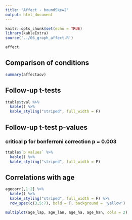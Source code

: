 ```yaml
---
title: "Affect - boundSkew2"
output: html_document
---
```


```r
knitr::opts_chunk$set(echo = TRUE)
library(kableExtra)
source('../06_graph_affect.R')
```

```r
affect
```

## Comparison of conditions
```r
summary(affectaov)
```

## Follow-up t-tests
```r
ttable$tval %>%
  kable() %>%
  kable_styling("striped", full_width = F)
```

## Follow-up t-test p-values
### critical p for bonferroni correction p = 0.003
```r
ttable$`p values` %>%
  kable() %>%
  kable_styling("striped", full_width = F)
```

## Correlations with age
```r
agecorr[,1:2] %>%
  kable() %>%
  kable_styling("striped", full_width = F) %>%
  row_spec(c(3,5:7), bold = T, background = 'yellow')
```

```r
multiplot(age_lap, age_lan, age_ha, age_han, cols = 2)
```